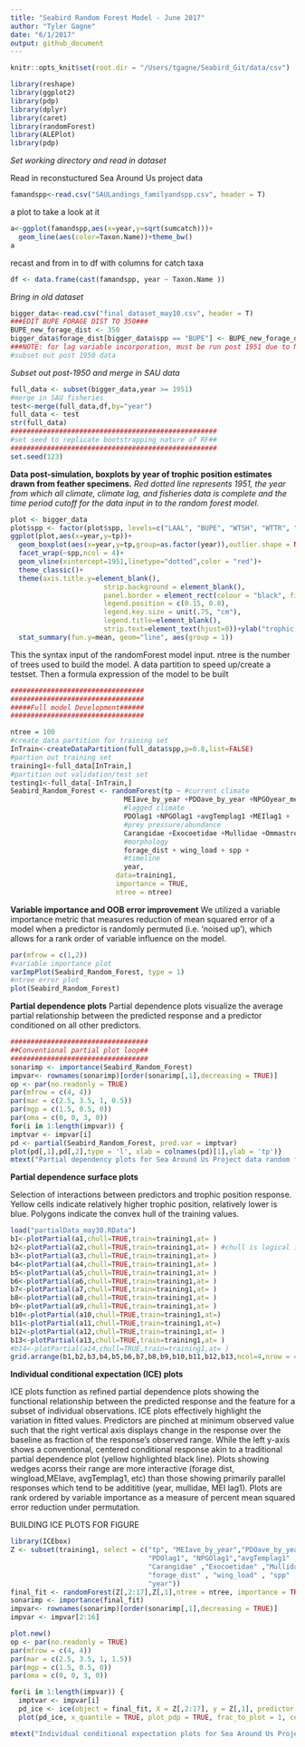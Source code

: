 ```yaml
---
title: "Seabird Random Forest Model - June 2017"
author: "Tyler Gagne"
date: "6/1/2017"
output: github_document
---
```


```r
knitr::opts_knit$set(root.dir = "/Users/tgagne/Seabird_Git/data/csv")
```

```r
library(reshape)
library(ggplot2)
library(pdp)
library(dplyr)
library(caret)
library(randomForest)
library(ALEPlot)
library(pdp)
```



_Set working directory and read in dataset_

Read in reconstuctured Sea Around Us project data
```r
famandspp<-read.csv("SAULandings_familyandspp.csv", header = T)
```
a plot to take a look at it 
```r
a<-ggplot(famandspp,aes(x=year,y=sqrt(sumcatch)))+
  geom_line(aes(color=Taxon.Name))+theme_bw()
a
```

recast and from in to df with columns for catch taxa
```r
df <- data.frame(cast(famandspp, year ~ Taxon.Name ))
```

_Bring in old dataset_
```r
bigger_data<-read.csv("final_dataset_may10.csv", header = T)
###EDIT BUPE FORAGE DIST TO 350###
BUPE_new_forage_dist <- 350
bigger_data$forage_dist[bigger_data$spp == "BUPE"] <- BUPE_new_forage_dist
###NOTE: for lag variable incorporation, must be run post 1951 due to NPGO availability up to 1950
#subset out post 1950 data
```

_Subset out post-1950 and merge in SAU data_
```r
full_data <- subset(bigger_data,year >= 1951)
#merge in SAU fisheries
test<-merge(full_data,df,by="year")
full_data <- test
str(full_data)
###################################################
#set seed to replicate bootstrapping nature of RF##
###################################################
set.seed(123)
```

 __Data post-simulation, boxplots by year of trophic position estimates drawn from feather specimens.__
 _Red dotted line represents 1951, the year from which all climate, climate lag, and fisheries data is complete and the time period cutoff for the data input in to the random forest model._
 
```r
plot <- bigger_data
plot$spp <- factor(plot$spp, levels=c("LAAL", "BUPE", "WTSH", "WTTR", "BRBO","BRNO","WHTE","SOTE","TP"))
ggplot(plot,aes(x=year,y=tp))+
  geom_boxplot(aes(x=year,y=tp,group=as.factor(year)),outlier.shape = NA)+
  facet_wrap(~spp,ncol = 4)+
  geom_vline(xintercept=1951,linetype="dotted",color = "red")+
  theme_classic()+
  theme(axis.title.y=element_blank(),
                       strip.background = element_blank(),
                       panel.border = element_rect(colour = "black", fill=NA, size=.5),
                       legend.position = c(0.15, 0.8),
                       legend.key.size = unit(.75, "cm"),
                       legend.title=element_blank(),
                       strip.text=element_text(hjust=0))+ylab("trophic position")+
  stat_summary(fun.y=mean, geom="line", aes(group = 1)) 
```

This the syntax input of the randomForest model input. ntree is the number of trees used to build the model. A data partition to speed up/create a testset. Then a formula expression of the model to be built
```r
#################################
#################################
#####Full model Development######
#################################

ntree = 100
#create data partition for training set 
InTrain<-createDataPartition(full_data$spp,p=0.8,list=FALSE)
#partion out training set
training1<-full_data[InTrain,]
#partition out validation/test set
testing1<-full_data[-InTrain,]
Seabird_Random_Forest <- randomForest(tp ~ #current climate
                            MEIave_by_year +PDOave_by_year +NPGOyear_mean +avgTemp +
                            #lagged climate
                            PDOlag1 +NPGOlag1 +avgTemplag1 +MEIlag1 +
                            #prey pressure/abundance
                            Carangidae +Exocoetidae +Mullidae +Ommastrephidae +
                            #morphology
                            forage_dist + wing_load + spp + 
                            #timeline
                            year,
                          data=training1,
                          importance = TRUE,
                          ntree = ntree)

```

__Variable importance and OOB error improvement__
We utilized a variable importance metric that measures reduction of mean squared error of a model when a predictor is randomly permuted (i.e. ‘noised up’), which allows for a rank order of variable influence on the model.

```r
par(mfrow = c(1,2))
#variable importance plot
varImpPlot(Seabird_Random_Forest, type = 1)
#ntree error plot
plot(Seabird_Random_Forest)
```

__Partial dependence plots__
Partial dependence plots visualize the average partial relationship between the predicted response and a predictor conditioned on all other predictors. 

```r
##################################
##Conventional partial plot loop##
##################################
sonarimp <- importance(Seabird_Random_Forest)
impvar<- rownames(sonarimp)[order(sonarimp[,1],decreasing = TRUE)]
op <- par(no.readonly = TRUE)
par(mfrow = c(4, 4))
par(mar = c(2.5, 3.5, 1, 0.5))
par(mgp = c(1.5, 0.5, 0))
par(oma = c(0, 0, 3, 0))
for(i in 1:length(impvar)) {
imptvar <- impvar[i]
pd <- partial(Seabird_Random_Forest, pred.var = imptvar)
plot(pd[,1],pd[,2],type = 'l', xlab = colnames(pd)[1],ylab = 'tp')}
mtext("Partial dependency plots for Sea Around Us Project data random forest", outer = TRUE, side = 3, cex = 1.2, line =1)
```

__Partial dependence surface plots__

Selection of interactions between predictors and trophic position response. Yellow cells indicate relatively higher trophic position, relatively lower is blue. Polygons indicate the convex hull of the training values.

```r
load("partialData_may30.RData")
b1<-plotPartial(a1,chull=TRUE,train=training1,at= )
b2<-plotPartial(a2,chull=TRUE,train=training1,at= ) #chull is logical indicating whether to show convex hull of training values
b3<-plotPartial(a3,chull=TRUE,train=training1,at= )
b4<-plotPartial(a4,chull=TRUE,train=training1,at= )
b5<-plotPartial(a5,chull=TRUE,train=training1,at= )
b6<-plotPartial(a6,chull=TRUE,train=training1,at= )
b7<-plotPartial(a7,chull=TRUE,train=training1,at= )
b8<-plotPartial(a8,chull=TRUE,train=training1,at= )
b9<-plotPartial(a9,chull=TRUE,train=training1,at= )
b10<-plotPartial(a10,chull=TRUE,train=training1,at=)
b11<-plotPartial(a11,chull=TRUE,train=training1,at=)
b12<-plotPartial(a12,chull=TRUE,train=training1,at= )
b13<-plotPartial(a13,chull=TRUE,train=training1,at= )
#b14<-plotPartial(a14,chull=TRUE,train=training1,at= )
grid.arrange(b1,b2,b3,b4,b5,b6,b7,b8,b9,b10,b11,b12,b13,ncol=4,nrow = 4)
```

__Individual conditional expectation (ICE) plots__

ICE plots function as refined partial dependence plots showing the functional relationship between the predicted response and the feature for a subset of individual observations. ICE plots effectively highlight the variation in fitted values. Predictors are pinched at minimum observed value such that the right vertical axis displays change in the response over the baseline as fraction of the response’s observed range. While the left y-axis shows a conventional, centered conditional response akin to a traditional partial dependence plot (yellow highlighted black line). Plots showing wedges acorss their range are more interactive (forage dist, wingload,MEIave, avgTemplag1, etc) than those showing primarily parallel responses which tend to be addititive (year, mullidae, MEI lag1). Plots are rank ordered by variable importance as a measure of percent mean squared error reduction under permutation. 


BUILDING ICE PLOTS FOR FIGURE

```r
library(ICEbox)
Z <- subset(training1, select = c("tp", "MEIave_by_year","PDOave_by_year","NPGOyear_mean" ,"avgTemp" ,
                                  "PDOlag1", "NPGOlag1","avgTemplag1" ,"MEIlag1" ,
                                  "Carangidae" ,"Exocoetidae" ,"Mullidae" ,"Ommastrephidae" ,
                                  "forage_dist" , "wing_load" , "spp" , 
                                  "year"))
final_fit <- randomForest(Z[,2:17],Z[,1],ntree = ntree, importance = TRUE)
sonarimp <- importance(final_fit)
impvar<- rownames(sonarimp)[order(sonarimp[,1],decreasing = TRUE)]
impvar <- impvar[2:16]
```

```r
plot.new()
op <- par(no.readonly = TRUE)
par(mfrow = c(4, 4))
par(mar = c(2.5, 3.5, 1, 1.5))
par(mgp = c(1.5, 0.5, 0))
par(oma = c(0, 0, 3, 0))

for(i in 1:length(impvar)) {
  imptvar <- impvar[i]
  pd_ice <- ice(object = final_fit, X = Z[,2:17], y = Z[,1], predictor = imptvar, frac_to_build = .1,verbose = FALSE)
  plot(pd_ice, x_quantile = TRUE, plot_pdp = TRUE, frac_to_plot = 1, centered = TRUE,pts_preds_size = .5)}

mtext("Individual conditional expectation plots for Sea Around Us Project data random forest", outer = TRUE, side = 3, cex = 1.2, line =1)
```


